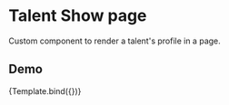 

<Meta title="Components/TalentShow" component={TalentShow} />

# Talent Show page

Custom component to render a talent's profile in a page.

## Demo


<Canvas isColumn>
  <Story name="John Doe"
    args={{
      talent: {
        username: "John Doe",
        description: "Lorem ipsum dolor sit amet, consectetur adipiscing elit. Viverra vitae id mi nibh. Ultricies lorem sit id augue amet nisl. At posuere pulvinar rutrum curabitur sapien id viverra quam. Turpis volutpat, consectetur urna sollicitudin habitant tortor nibh non. \
          Mauris ut egestas feugiat sociis mi. Suscipit in magna ut vel eget aliquam ultricies nec. Nunc urna integer duis vitae gravida. Id lobortis odio semper mollis. Pretium libero arcu facilisis sagittis, elit velit elit ac, cum. Elit, pellentesque et tincidunt tristique urna, id. Nisl et purus ornare porttitor sodales ut nunc ultrices. Morbi eu diam vel in risus.",
        ticker: "$JDOE",
        tags: ["Space", "Enterpreneur"],
        linkedinUrl: "https://www.linkedin.com/",
        youtubeUrl: "https://www.youtube.com/watch?v=w2_qbyNMw1M"
      },
      careerGoals: [{ description: "Lorem ipsum dolor sit amet, consectetur adipiscing elit. Viverra vitae id mi nibh. Ultricies lorem sit id augue amet nisl. At posuere pulvinar rutrum curabitur sapien id viverra quam. Turpis volutpat, consectetur urna sollicitudin habitant tortor nibh non. \
Mauris ut egestas feugiat sociis mi. Suscipit in magna ut vel eget aliquam ultricies nec. Nunc urna integer duis vitae gravida. Id lobortis odio semper mollis. Pretium libero arcu facilisis sagittis, elit velit elit ac, cum. Elit, pellentesque et tincidunt tristique urna, id. Nisl et purus ornare porttitor sodales ut nunc ultrices. Morbi eu diam vel in risus."}],
      rewards: [
        { required_amount: "100", description: "Personal meeting w/ launch per year"},
        { required_amount: "2000", description: "I will post on my Twitter (+800k followers) about your product or service." },
        { required_amount: "5000", description: "I will do whatever you want."}
      ]
    }}>
    {Template.bind({})}
  </Story>
</Canvas>

